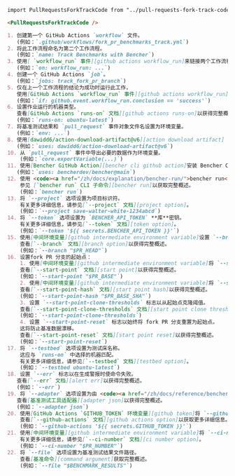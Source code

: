 ```md
import PullRequestsForkTrackCode from "../pull-requests-fork-track-code.mdx";

<PullRequestsForkTrackCode />

1. 创建第一个 GitHub Actions `workflow` 文件。
   (例如：`.github/workflows/fork_pr_benchmarks_track.yml`)
2. 将此工作流程命名为第二个工作流程。
   (例如：`name: Track Benchmarks with Bencher`)
3. 使用[ `workflow_run` 事件][github actions workflow_run]来链接两个工作流程。
   (例如：`on: workflow_run: ...`)
4. 创建一个 GitHub Actions `job`。
   (例如：`jobs: track_fork_pr_branch`)
5. 仅在上一个工作流程的结论为成功时运行此工作，
   使用[GitHub Actions `workflow_run` 事件][github actions workflow_run]。
   (例如：`if: github.event.workflow_run.conclusion == 'success'`)
6. 设置作业运行的机器类型。
   查看[GitHub Actions `runs-on` 文档][github actions runs-on]以获得完整概述。
   (例如：`runs-on: ubuntu-latest`)
7. 将基准测试结果和 `pull_request` 事件对象文件名设置为环境变量。
   (例如：`env: ...`)
8. 使用[dawidd6/action-download-artifact@v6][action download artifact] 下载缓存的基准测试结果和 `pull_request` 事件。
   (例如：`uses: dawidd6/action-download-artifact@v6`)
10. 从 `pull_request` 事件中导出必要的数据作为环境变量。
    (例如：`core.exportVariable(...)`)
11. 使用[Bencher GitHub Action][bencher cli github action]安装 Bencher CLI。
   (例如：`uses: bencherdev/bencher@main`)
12. 使用 <code><a href="/zh/docs/explanation/bencher-run/">bencher run</a></code> CLI 子命令来跟踪您的 fork pull 分支基准测试。
    参见 [`bencher run` CLI 子命令][bencher run]以获取完整概述。
    (例如：`bencher run`)
13. 将 `--project` 选项设置为项目标识符。
    有关更多详细信息，请参见[`--project` 文档][project option]。
    (例如：`--project save-walter-white-1234abcd`)
14. 将 `--token` 选项设置为 `BENCHER_API_TOKEN` **库**密钥。
    有关更多详细信息，请参见[`--token` 文档][token option]。
    (例如：`--token '${{ secrets.BENCHER_API_TOKEN }}'`)
15. 使用[中间环境变量][github intermediate environment variable]设置 `--branch` 选项为 fork PR 分支名称。
    查看[`--branch` 文档][branch option]以获得完整概述。
    (例如：`--branch "$PR_HEAD"`)
16. 设置fork PR 分支的起始点：
    1. 使用[中间环境变量][github intermediate environment variable]将 `--start-point` 选项设置为 fork PR 分支的起始点。
    查看[`--start-point` 文档][start point]以获得完整概述。
    (例如：`--start-point "$PR_BASE"`)
    2. 使用[中间环境变量][github intermediate environment variable]将 `--start-point-hash` 选项设置为 fork PR 分支起始点的 `git` 哈希。
    查看[`--start-point-hash` 文档][start point hash]以获得完整概述。
    (例如：`--start-point-hash "$PR_BASE_SHA"`)
    3. 设置 `--start-point-clone-thresholds` 标志以从起始点克隆阈值。
    查看[`--start-point-clone-thresholds` 文档][start point clone thresholds]以获得完整概述。
    (例如：`--start-point-clone-thresholds`)
    4. 设置 `--start-point-reset` 标志以始终将 fork PR 分支重置为起始点。
    这将防止基准数据漂移。
    查看[`--start-point-reset` 文档][start point reset]以获得完整概述。
    (例如：`--start-point-reset`)
17. 将 `--testbed` 选项设置为测试床名称。
    这应与 `runs-on` 中选择的机器匹配。
    有关更多详细信息，请参见[`--testbed` 文档][testbed option]。
    (例如：`--testbed ubuntu-latest`)
18. 设置 `--err` 标志以在生成警报时使命令失败。
   查看[`--err` 文档][alert err]以获得完整概述。
   (例如：`--err`)
19. 将 `--adapter` 选项设置为由 <code><a href="/zh/docs/reference/bencher-metric-format/#bencher-mock">bencher mock</a></code> 生成的 [Bencher Metric Format JSON (`json`)][bmf]。
   查看[基准测试工具适配器][adapter json]以获得完整概述。
   (例如：`--adapter json`)
20. 使用[GitHub Actions `GITHUB_TOKEN` 环境变量][github token]将 `--github-actions` 选项设置为 GitHub API 身份验证令牌，以将结果作为评论发布在 Pull Request 上。
    查看[`--github-actions` 文档][github actions option]以获取更多详细信息。
    (例如：`--github-actions '${{ secrets.GITHUB_TOKEN }}'`)
21. 使用[中间环境变量][github intermediate environment variable]将 `--ci-number` 选项设置为 Pull Request 编号。
    有关更多详细信息，请参见[`--ci-number` 文档][ci number option]。
    (例如：`--ci-number "$PR_NUMBER"`)
22. 将 `--file` 选项设置为基准测试结果文件路径。
    查看[基准命令][command argument]获取完整概述。
    (例如：`--file "$BENCHMARK_RESULTS"`)
```

[github actions workflow_run]: https://docs.github.com/zh/actions/using-workflows/events-that-trigger-workflows#workflow_run
[github actions runs-on]: https://docs.github.com/zh/actions/using-workflows/workflow-syntax-for-github-actions#jobsjob_idruns-on
[github intermediate environment variable]: https://docs.github.com/zh/actions/security-for-github-actions/security-guides/security-hardening-for-github-actions#using-an-intermediate-environment-variable
[action download artifact]: https://github.com/dawidd6/action-download-artifact
[bencher cli github action]: https://github.com/marketplace/actions/bencher-cli
[github action pull_request]: https://docs.github.com/zh/webhooks/webhook-events-and-payloads#pull_request
[github token]: https://docs.github.com/zh/actions/security-guides/automatic-token-authentication

[bencher run]: /zh/docs/explanation/bencher-run/
[project option]: /zh/docs/explanation/bencher-run/#--project-project
[token option]: /zh/docs/explanation/bencher-run/#--token-token
[branch option]: /zh/docs/explanation/branch-selection/#--branch-branch
[start point]: /zh/docs/explanation/branch-selection/#--start-point-branch
[start point hash]: /zh/docs/explanation/branch-selection/#--start-point-hash-hash
[start point clone thresholds]: /zh/docs/explanation/branch-selection/#--start-point-clone-thresholds
[start point reset]: /zh/docs/explanation/branch-selection/#--start-point-reset
[testbed option]: /zh/docs/explanation/bencher-run/#--testbed-testbed
[alert err]: /zh/docs/explanation/thresholds/#--err
[bmf]: /zh/docs/reference/bencher-metric-format/
[adapter json]: /zh/docs/explanation/adapters/#-json
[github actions option]: /zh/docs/explanation/bencher-run/#--github-actions-github_token
[ci number option]: /zh/docs/explanation/bencher-run/#--ci-id-id
[command argument]: /zh/docs/explanation/bencher-run/#benchmark-command